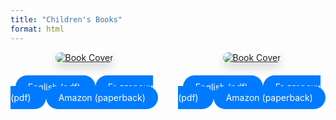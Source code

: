 ```yaml
---
title: "Children's Books"
format: html
---
```


<style>
  .two-column {
    display: flex;
    gap: 2rem;
  }
  .column {
    flex: 1;
    text-align: center;
  }
  .column-title {
    font-size: 1.5rem;
    margin-bottom: 1rem;
    color: #333;
  }
  .column img {
    max-width: 350px;
    box-shadow: 0 0.5rem 1rem rgba(0,0,0,0.15);
    border-radius: 12px;
  }
  .btn-group {
    display: inline-flex;
    gap: 0.5rem;
    margin-top: 1rem;
  }
  .btn {
    background-color: #007bff;
    color: #fff;
    border-radius: 20px;
    padding: 10px 20px;
    border: none;
    text-decoration: none;
  }
</style>


<div class="two-column">

  <!-- LEFT COLUMN -->
  <div class="column">
<a href="files/ci-toddlers-eng-reduced.pdf" target="_blank">
  <img src="images/childrens-book-cover.jpg" alt="Book Cover">
</a>
<div class="btn-group mt-3" role="group" aria-label="Book links">
  <a class="btn" href="files/ci-toddlers-eng-reduced.pdf" download target="_blank">
    English (pdf)
  </a>
  <a class="btn" href="files/ci-toddlers-bg-reduced.pdf" download target="_blank">
    Български (pdf)
  </a>
  <a class="btn" href="https://www.amazon.com/dp/B0BLG6SWZJ?ref_=pe_3052080_397514860" download target="_blank">
    Amazon (paperback)
  </a>
</div>
  </div>

  <!-- RIGHT COLUMN (duplicate of left) -->
  <div class="column">
<a href="files/ci-toddlers-eng-reduced.pdf" target="_blank">
  <img src="images/childrens-book-cover2.png" alt="Book Cover">
</a>
<div class="btn-group mt-3" role="group" aria-label="Book links">
  <a class="btn" href="files/ci-toddlers-eng-reduced.pdf" download target="_blank" >
    English (pdf)
  </a>
  <a class="btn" href="files/ci-toddlers-bg-reduced.pdf" download target="_blank" >
    Български (pdf)
  </a>
  <a class="btn" href="https://www.amazon.com/dp/B0BLG6SWZJ?ref_=pe_3052080_397514860" download target="_blank" >
    Amazon (paperback)
  </a>
</div>
  </div>

</div>

